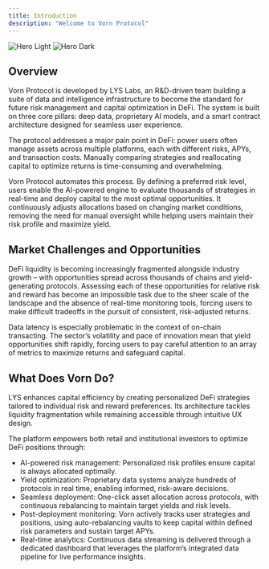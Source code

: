 ```yaml
---
title: Introduction
description: "Welcome to Vorn Protocol"
---
```


<img
  className="block dark:hidden"
  src="/images/hero-light.jpg"
  alt="Hero Light"
/>
<img
  className="hidden dark:block"
  src="/images/hero-dark.jpg"
  alt="Hero Dark"
/>

## Overview

Vorn Protocol is developed by LYS Labs, an R&D-driven team building a suite of data and intelligence infrastructure to become the standard for future risk management and capital optimization in DeFi. The system is built on three core pillars: deep data, proprietary AI models, and a smart contract architecture designed for seamless user experience.

The protocol addresses a major pain point in DeFi: power users often manage assets across multiple platforms, each with different risks, APYs, and transaction costs. Manually comparing strategies and reallocating capital to optimize returns is time-consuming and overwhelming.

Vorn Protocol automates this process. By defining a preferred risk level, users enable the AI-powered engine to evaluate thousands of strategies in real-time and deploy capital to the most optimal opportunities. It continuously adjusts allocations based on changing market conditions, removing the need for manual oversight while helping users maintain their risk profile and maximize yield.



## Market Challenges and Opportunities

DeFi liquidity is becoming increasingly fragmented alongside industry growth – with opportunities spread across thousands of chains and yield-generating protocols. Assessing each of these opportunities for relative risk and reward has become an impossible task due to the sheer scale of the landscape and the absence of real-time monitoring tools, forcing users to make difficult tradeoffs in the pursuit of consistent, risk-adjusted returns. 

Data latency is especially problematic in the context of on-chain transacting. The sector’s volatility and pace of innovation mean that yield opportunities shift rapidly, forcing users to pay careful attention to an array of metrics to maximize returns and safeguard capital.



## What Does Vorn Do?

LYS enhances capital efficiency by creating personalized DeFi strategies tailored to individual risk and reward preferences. Its architecture tackles liquidity fragmentation while remaining accessible through intuitive UX design.

The platform empowers both retail and institutional investors to optimize DeFi positions through:
* AI-powered risk management: Personalized risk profiles ensure capital is always allocated optimally.
* Yield optimization: Proprietary data systems analyze hundreds of protocols in real time, enabling informed, risk-aware decisions.
* Seamless deployment: One-click asset allocation across protocols, with continuous rebalancing to maintain target yields and risk levels.
* Post-deployment monitoring: Vorn actively tracks user strategies and positions, using auto-rebalancing vaults to keep capital within defined risk parameters and sustain target APYs.
* Real-time analytics: Continuous data streaming is delivered through a dedicated dashboard that leverages the platform’s integrated data pipeline for live performance insights.